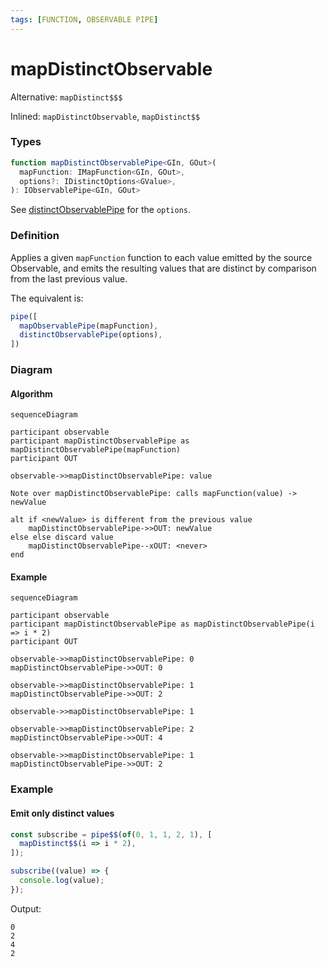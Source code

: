 ```yaml
---
tags: [FUNCTION, OBSERVABLE PIPE]
---
```


# mapDistinctObservable

Alternative: `mapDistinct$$$`

Inlined: `mapDistinctObservable`, `mapDistinct$$`

### Types

```ts
function mapDistinctObservablePipe<GIn, GOut>(
  mapFunction: IMapFunction<GIn, GOut>,
  options?: IDistinctOptions<GValue>,
): IObservablePipe<GIn, GOut>
```

See [distinctObservablePipe](/docs/reference/distinct-observable-pipe/) for the `options`.

### Definition

Applies a given `mapFunction` function to each value emitted by the source Observable, and emits the resulting values that are distinct by comparison from the last previous value.

The equivalent is:

```ts
pipe([
  mapObservablePipe(mapFunction),
  distinctObservablePipe(options),
])
```

### Diagram

#### Algorithm

```mermaid
sequenceDiagram

participant observable
participant mapDistinctObservablePipe as mapDistinctObservablePipe(mapFunction)
participant OUT

observable->>mapDistinctObservablePipe: value

Note over mapDistinctObservablePipe: calls mapFunction(value) -> newValue

alt if <newValue> is different from the previous value
    mapDistinctObservablePipe->>OUT: newValue
else else discard value
    mapDistinctObservablePipe--xOUT: <never>
end
```

#### Example

```mermaid
sequenceDiagram

participant observable
participant mapDistinctObservablePipe as mapDistinctObservablePipe(i => i * 2)
participant OUT

observable->>mapDistinctObservablePipe: 0
mapDistinctObservablePipe->>OUT: 0

observable->>mapDistinctObservablePipe: 1
mapDistinctObservablePipe->>OUT: 2

observable->>mapDistinctObservablePipe: 1

observable->>mapDistinctObservablePipe: 2
mapDistinctObservablePipe->>OUT: 4

observable->>mapDistinctObservablePipe: 1
mapDistinctObservablePipe->>OUT: 2
```

### Example

#### Emit only distinct values

```ts
const subscribe = pipe$$(of(0, 1, 1, 2, 1), [
  mapDistinct$$(i => i * 2),
]);

subscribe((value) => {
  console.log(value);
});
```

Output:

```text
0
2
4
2
```
